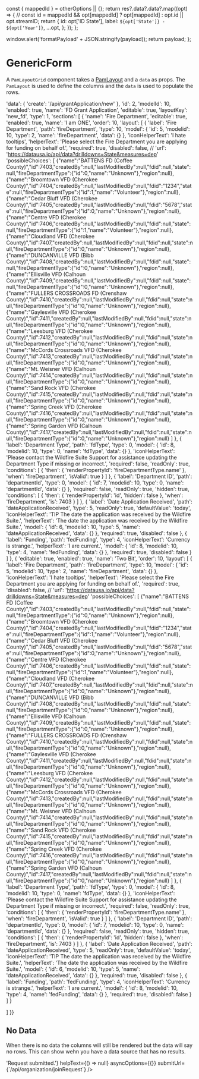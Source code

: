 
  const { mappedId } = otherOptions || {};
  return res?.data?.data?.map((opt) => {
    // const id = mappedId && opt[mappedId] ? opt[mappedId] : opt.id || opt.streamID;
    return {
      id: opt['ID State'],
      label: `${opt['State']} - ${opt['Year']}`,
      ...opt,
    };
  });
};

<Meta title="Form/GenericForm" component={GenericForm} />

  window.alert('formatPayload' + JSON.stringify(payload));
  return payload;
};

# GenericForm

A `PamLayoutGrid` component takes a [PamLayout](/?path=/dataStructures/pamLayout) and a `data` as props. The `PamLayout` is used to define the columns and the `data` is used to populate the rows.

  'data': {
    'create': '/api/grantApplication/new'
  },
  'id': 2,
  'modelId': 10,
  'enabled': true,
  'name': 'FD Grant Application',
  'editable': true,
  'layoutKey': 'new_fd',
  'type': 1,
  'sections': [
    {
      'name': 'Fire Department',
      'editable': true,
      'enabled': true,
      'name': 'I am ONE',
      'order': 10,
      'layout': [
        {
          'label': 'Fire Department',
          'path': 'fireDepartment',
          'type': 10,
          'model': {
            'id': 5,
            'modelid': 10,
            'type': 2,
            'name': 'fireDepartment',
            'data': {}
          },
          'iconHelperText': 'I hate tooltips',
          'helperText': 'Please select the Fire Department you are applying for funding on behalf of.',
          'required': true,
          'disabled': false,
          // 'url': 'https://datausa.io/api/data?drilldowns=State&measures=dep'
          'possibleChoices': [
            {"name":"BATTENS FD (Coffee County)","id":7403,"createdBy":null,"lastModifiedBy":null,"fdid":null,"state":null,"fireDepartmentType":{"id":0,"name":"Unknown"},"region":null},{"name":"Broomtown VFD (Cherokee County)","id":7404,"createdBy":null,"lastModifiedBy":null,"fdid":"1234","state":null,"fireDepartmentType":{"id":1,"name":"Volunteer"},"region":null},{"name":"Cedar Bluff VFD (Cherokee County)","id":7405,"createdBy":null,"lastModifiedBy":null,"fdid":"5678","state":null,"fireDepartmentType":{"id":0,"name":"Unknown"},"region":null},{"name":"Centre VFD (Cherokee County)","id":7406,"createdBy":null,"lastModifiedBy":null,"fdid":null,"state":null,"fireDepartmentType":{"id":1,"name":"Volunteer"},"region":null},{"name":"Cloudland VFD (Cherokee County)","id":7407,"createdBy":null,"lastModifiedBy":null,"fdid":null,"state":null,"fireDepartmentType":{"id":0,"name":"Unknown"},"region":null},{"name":"DUNCANVILLE VFD (Bibb County)","id":7408,"createdBy":null,"lastModifiedBy":null,"fdid":null,"state":null,"fireDepartmentType":{"id":0,"name":"Unknown"},"region":null},{"name":"Ellisville VFD (Calhoun County)","id":7409,"createdBy":null,"lastModifiedBy":null,"fdid":null,"state":null,"fireDepartmentType":{"id":0,"name":"Unknown"},"region":null},{"name":"FULLERS CROSSROADS FD (Crenshaw County)","id":7410,"createdBy":null,"lastModifiedBy":null,"fdid":null,"state":null,"fireDepartmentType":{"id":0,"name":"Unknown"},"region":null},{"name":"Gaylesville VFD (Cherokee County)","id":7411,"createdBy":null,"lastModifiedBy":null,"fdid":null,"state":null,"fireDepartmentType":{"id":0,"name":"Unknown"},"region":null},{"name":"Leesburg VFD (Cherokee County)","id":7412,"createdBy":null,"lastModifiedBy":null,"fdid":null,"state":null,"fireDepartmentType":{"id":0,"name":"Unknown"},"region":null},{"name":"McCords Crossroads VFD (Cherokee County)","id":7413,"createdBy":null,"lastModifiedBy":null,"fdid":null,"state":null,"fireDepartmentType":{"id":0,"name":"Unknown"},"region":null},{"name":"Mt. Weisner VFD (Calhoun County)","id":7414,"createdBy":null,"lastModifiedBy":null,"fdid":null,"state":null,"fireDepartmentType":{"id":0,"name":"Unknown"},"region":null},{"name":"Sand Rock VFD (Cherokee County)","id":7415,"createdBy":null,"lastModifiedBy":null,"fdid":null,"state":null,"fireDepartmentType":{"id":0,"name":"Unknown"},"region":null},{"name":"Spring Creek VFD (Cherokee County)","id":7416,"createdBy":null,"lastModifiedBy":null,"fdid":null,"state":null,"fireDepartmentType":{"id":0,"name":"Unknown"},"region":null},{"name":"Spring Garden VFD (Calhoun County)","id":7417,"createdBy":null,"lastModifiedBy":null,"fdid":null,"state":null,"fireDepartmentType":{"id":0,"name":"Unknown"},"region":null}
            ]
        },
        {
          'label': 'Department Type',
          'path': 'fdType',
          'type': 0,
          'model': {
            'id': 8,
            'modelid': 10,
            'type': 0,
            'name': 'fdType',
            'data': {}
          },
          'iconHelperText': 'Please contact the Wildfire Suite Support for assistance updating the Department Type if missing or incorrect.',
          'required': false,
          'readOnly': true,
          'conditions': [
            {
              'then': {
                'renderPropertyId': 'fireDepartmentType.name'
              },
              'when': 'fireDepartment',
              'isValid': true
            }
          ]
        },
        {
          'label': 'Department ID',
          'path': 'departmentId',
          'type': 0,
          'model': {
            'id': 7,
            'modelid': 10,
            'type': 0,
            'name': 'departmentId',
            'data': {}
          },
          'required': false,
          'readOnly': true,
          'hidden': true,
          'conditions': [
            {
              'then': {
                'renderPropertyId': 'id',
                'hidden': false
              },
              'when': 'fireDepartment',
              'is': 7403
            }
          ]
        },
        {
          'label': 'Date Application Received',
          'path': 'dateApplicationReceived',
          'type': 5,
          'readOnly': true,
          'defaultValue': 'today',
          'iconHelperText': 'TIP The date the application was received by the Wildfire Suite.',
          'helperText': 'The date the application was received by the Wildfire Suite.',
          'model': {
            'id': 6,
            'modelid': 10,
            'type': 5,
            'name': 'dateApplicationReceived',
            'data': {}
          },
          'required': true,
          'disabled': false
        },
        {
          'label': 'Funding',
          'path': 'fedFunding',
          'type': 4,
          'iconHelperText': 'Currency is strange.',
          'helperText': 'I are current.',
          'model': {
            'id': 8,
            'modelid': 10,
            'type': 4,
            'name': 'fedFunding',
            'data': {}
          },
          'required': true,
          'disabled': false
        }
      ]
    },
    {
    'editable': true,
    'enabled': true,
    'name': 'Two Bit',
    'order': 10,
    'layout': [
    {
    'label': 'Fire Department',
    'path': 'fireDepartment',
    'type': 10,
    'model': {
    'id': 5,
    'modelid': 10,
    'type': 2,
    'name': 'fireDepartment',
    'data': {}
    },
    'iconHelperText': 'I hate tooltips',
    'helperText': 'Please select the Fire Department you are applying for funding on behalf of.',
    'required': true,
    'disabled': false,
    // 'url': 'https://datausa.io/api/data?drilldowns=State&measures=dep'
    'possibleChoices': [
    {"name":"BATTENS FD (Coffee County)","id":7403,"createdBy":null,"lastModifiedBy":null,"fdid":null,"state":null,"fireDepartmentType":{"id":0,"name":"Unknown"},"region":null},{"name":"Broomtown VFD (Cherokee County)","id":7404,"createdBy":null,"lastModifiedBy":null,"fdid":"1234","state":null,"fireDepartmentType":{"id":1,"name":"Volunteer"},"region":null},{"name":"Cedar Bluff VFD (Cherokee County)","id":7405,"createdBy":null,"lastModifiedBy":null,"fdid":"5678","state":null,"fireDepartmentType":{"id":0,"name":"Unknown"},"region":null},{"name":"Centre VFD (Cherokee County)","id":7406,"createdBy":null,"lastModifiedBy":null,"fdid":null,"state":null,"fireDepartmentType":{"id":1,"name":"Volunteer"},"region":null},{"name":"Cloudland VFD (Cherokee County)","id":7407,"createdBy":null,"lastModifiedBy":null,"fdid":null,"state":null,"fireDepartmentType":{"id":0,"name":"Unknown"},"region":null},{"name":"DUNCANVILLE VFD (Bibb County)","id":7408,"createdBy":null,"lastModifiedBy":null,"fdid":null,"state":null,"fireDepartmentType":{"id":0,"name":"Unknown"},"region":null},{"name":"Ellisville VFD (Calhoun County)","id":7409,"createdBy":null,"lastModifiedBy":null,"fdid":null,"state":null,"fireDepartmentType":{"id":0,"name":"Unknown"},"region":null},{"name":"FULLERS CROSSROADS FD (Crenshaw County)","id":7410,"createdBy":null,"lastModifiedBy":null,"fdid":null,"state":null,"fireDepartmentType":{"id":0,"name":"Unknown"},"region":null},{"name":"Gaylesville VFD (Cherokee County)","id":7411,"createdBy":null,"lastModifiedBy":null,"fdid":null,"state":null,"fireDepartmentType":{"id":0,"name":"Unknown"},"region":null},{"name":"Leesburg VFD (Cherokee County)","id":7412,"createdBy":null,"lastModifiedBy":null,"fdid":null,"state":null,"fireDepartmentType":{"id":0,"name":"Unknown"},"region":null},{"name":"McCords Crossroads VFD (Cherokee County)","id":7413,"createdBy":null,"lastModifiedBy":null,"fdid":null,"state":null,"fireDepartmentType":{"id":0,"name":"Unknown"},"region":null},{"name":"Mt. Weisner VFD (Calhoun County)","id":7414,"createdBy":null,"lastModifiedBy":null,"fdid":null,"state":null,"fireDepartmentType":{"id":0,"name":"Unknown"},"region":null},{"name":"Sand Rock VFD (Cherokee County)","id":7415,"createdBy":null,"lastModifiedBy":null,"fdid":null,"state":null,"fireDepartmentType":{"id":0,"name":"Unknown"},"region":null},{"name":"Spring Creek VFD (Cherokee County)","id":7416,"createdBy":null,"lastModifiedBy":null,"fdid":null,"state":null,"fireDepartmentType":{"id":0,"name":"Unknown"},"region":null},{"name":"Spring Garden VFD (Calhoun County)","id":7417,"createdBy":null,"lastModifiedBy":null,"fdid":null,"state":null,"fireDepartmentType":{"id":0,"name":"Unknown"},"region":null}
    ]
    },
    {
    'label': 'Department Type',
    'path': 'fdType',
    'type': 0,
    'model': {
    'id': 8,
    'modelid': 10,
    'type': 0,
    'name': 'fdType',
    'data': {}
    },
    'iconHelperText': 'Please contact the Wildfire Suite Support for assistance updating the Department Type if missing or incorrect.',
    'required': false,
    'readOnly': true,
    'conditions': [
    {
    'then': {
    'renderPropertyId': 'fireDepartmentType.name'
    },
    'when': 'fireDepartment',
    'isValid': true
    }
    ]
    },
    {
    'label': 'Department ID',
    'path': 'departmentId',
    'type': 0,
    'model': {
    'id': 7,
    'modelid': 10,
    'type': 0,
    'name': 'departmentId',
    'data': {}
    },
    'required': false,
    'readOnly': true,
    'hidden': true,
    'conditions': [
    {
    'then': {
    'renderPropertyId': 'id',
    'hidden': false
    },
    'when': 'fireDepartment',
    'is': 7403
    }
    ]
    },
    {
    'label': 'Date Application Received',
    'path': 'dateApplicationReceived',
    'type': 5,
    'readOnly': true,
    'defaultValue': 'today',
    'iconHelperText': 'TIP The date the application was received by the Wildfire Suite.',
    'helperText': 'The date the application was received by the Wildfire Suite.',
    'model': {
    'id': 6,
    'modelid': 10,
    'type': 5,
    'name': 'dateApplicationReceived',
    'data': {}
    },
    'required': true,
    'disabled': false
    },
    {
      'label': 'Funding',
      'path': 'fedFunding',
      'type': 4,
      'iconHelperText': 'Currency is strange.',
      'helperText': 'I are current.',
      'model': {
      'id': 8,
      'modelid': 10,
      'type': 4,
      'name': 'fedFunding',
      'data': {}
      },
      'required': true,
      'disabled': false
    }
]
}

]
}}

## No Data

When there is no data the columns will still be rendered but the data will say no rows. This can show wehn you have a data source that has no results.

<Canvas>
  <Story name="No Data">
    <Router>
      <GenericForm
        layoutOptions={layout}
        domainUrl={''}
        successUrl="/"
        cancelUrl="/"
        formatPayload={formatPayload}
        alternatingCols={false}
        iconOptions={{
          color: 'secondary',
          style: { fontSize: 20, top: 2, position: 'relative' },
        }}
        twoColumn={true}
        headerTitle="Request Access"
        unitLabel="Organization Access Request"
        formatSubmitMessage={() => 'Request submitted.'}
        helpText={() => null}
        asyncOptions={{}}
        submitUrl={`/api/organization/joinRequest`}
      />
    </Router>
  </Story>
</Canvas>
